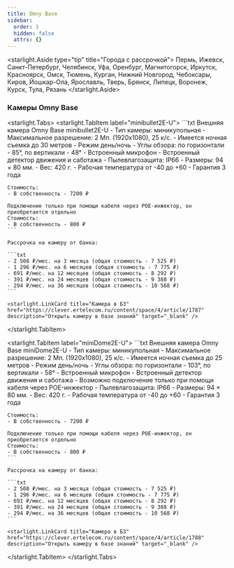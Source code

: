 ```yaml
---
title: Omny Base
sidebar:
  order: 3
  hidden: false
  attrs: {}
---
```

<starlight.Aside type="tip" title="Города с рассрочкой">
  Пермь, Ижевск, Санкт-Петербург, Челябинск, Уфа, Оренбург, Магнитогорск, Иркутск, Красноярск, Омск, Тюмень, Курган, Нижний Новгород, Чебоксары, Киров, Йошкар-Ола, Ярославль, Тверь, Брянск, Липецк, Воронеж, Курск, Тула, Рязань
</starlight.Aside>

### Камеры Omny Base

<starlight.Tabs>
  <starlight.TabItem label="minibullet2E-U">
    ```txt
    Внешняя камера Omny Base minibullet2E-U
    - Тип камеры: миникупольная
    - Максимальное разрешение: 2 Мп. (1920х1080), 25 к/с.
    - Имеется ночная съемка до 30 метров
    - Режим день/ночь
    - Углы обзора: по горизонтали - 85°, по вертикали - 48°
    - Встроенный микрофон
    - Встроенный детектор движения и саботажа
    - Пылевлагозащита: IP66
    - Размеры: 94 × 80 мм.
    - Вес: 420 г.
    - Рабочая температура от -40 до +60
    - Гарантия 3 года

    Стоимость:
    - В собственность - 7200 ₽

    Подключение только при помощи кабеля через POE-инжектор, он приобретается отдельно
    Стоимость:
    - В собственность - 800 ₽
    ```

    Рассрочка на камеру от банка:

    ```txt
    - 2 508 ₽/мес. на 3 месяца (общая стоимость - 7 525 ₽)
    - 1 296 ₽/мес. на 6 месяцев (общая стоимость - 7 775 ₽)
    - 691 ₽/мес. на 12 месяцев (общая стоимость - 8 292 ₽)
    - 391 ₽/мес. на 24 месяцев (общая стоимость - 9 388 ₽)
    - 294 ₽/мес. на 36 месяцев (общая стоимость - 10 568 ₽)
    ```

    <starlight.LinkCard title="Камера в БЗ" href="https://clever.ertelecom.ru/content/space/4/article/1787" description="Открыть камеру в базе знаний" target="_blank" />
  </starlight.TabItem>

  <starlight.TabItem label="miniDome2E-U">
    ```txt
    Внешняя камера Omny Base miniDome2E-U
    - Тип камеры: миникупольная
    - Максимальное разрешение: 2 Мп. (1920х1080), 25 к/с.
    - Имеется ночная съемка до 25 метров
    - Режим день/ночь
    - Углы обзора: по горизонтали - 103°, по вертикали - 58°
    - Встроенный микрофон
    - Встроенный детектор движения и саботажа
    - Возможно подключение только при помощи кабеля через POE-инжектор
    - Пылевлагозащита: IP66
    - Размеры: 94 × 80 мм.
    - Вес: 420 г.
    - Рабочая температура от -40 до +60
    - Гарантия 3 года

    Стоимость:
    - В собственность - 7200 ₽

    Подключение только при помощи кабеля через POE-инжектор, он приобретается отдельно
    Стоимость:
    - В собственность - 800 ₽
    ```

    Рассрочка на камеру от банка:

    ```txt
    - 2 508 ₽/мес. на 3 месяца (общая стоимость - 7 525 ₽)
    - 1 296 ₽/мес. на 6 месяцев (общая стоимость - 7 775 ₽)
    - 691 ₽/мес. на 12 месяцев (общая стоимость - 8 292 ₽)
    - 391 ₽/мес. на 24 месяцев (общая стоимость - 9 388 ₽)
    - 294 ₽/мес. на 36 месяцев (общая стоимость - 10 568 ₽)
    ```

    <starlight.LinkCard title="Камера в БЗ" href="https://clever.ertelecom.ru/content/space/4/article/1788" description="Открыть камеру в базе знаний" target="_blank" />
  </starlight.TabItem>
</starlight.Tabs>
